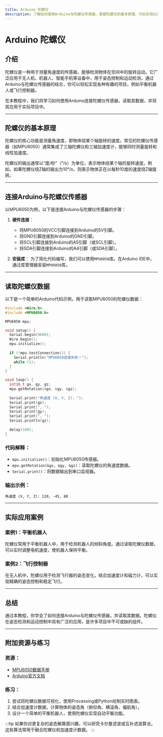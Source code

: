 ```yaml
---
title: Arduino 陀螺仪
description: 了解如何使用Arduino与陀螺仪传感器，掌握陀螺仪的基本原理、代码实现以及实际应用场景。
---
```


# Arduino 陀螺仪

## 介绍

陀螺仪是一种用于测量角速度的传感器，能够检测物体在空间中的旋转运动。它广泛应用于无人机、机器人、智能手机等设备中，用于姿态控制和运动检测。通过Arduino与陀螺仪传感器的结合，你可以轻松实现各种有趣的项目，例如平衡机器人或飞行控制器。

在本教程中，我们将学习如何使用Arduino连接陀螺仪传感器，读取其数据，并将其应用于实际项目中。

---

## 陀螺仪的基本原理

陀螺仪的核心功能是测量角速度，即物体绕某个轴旋转的速度。常见的陀螺仪传感器（如MPU6050）通常集成了三轴陀螺仪和三轴加速度计，能够同时测量旋转和线性加速度。

陀螺仪的输出通常以“度/秒”（°/s）为单位，表示物体绕某个轴的旋转速度。例如，如果陀螺仪绕Z轴的输出为10°/s，则表示物体正在以每秒10度的速度绕Z轴旋转。

---

## 连接Arduino与陀螺仪传感器

以MPU6050为例，以下是连接Arduino与陀螺仪传感器的步骤：

1. **硬件连接**：
   - 将MPU6050的VCC引脚连接到Arduino的5V引脚。
   - 将GND引脚连接到Arduino的GND引脚。
   - 将SCL引脚连接到Arduino的A5引脚（或SCL引脚）。
   - 将SDA引脚连接到Arduino的A4引脚（或SDA引脚）。

2. **安装库**：
   为了简化代码编写，我们可以使用`MPU6050`库。在Arduino IDE中，通过库管理器安装`MPU6050`库。

---

## 读取陀螺仪数据

以下是一个简单的Arduino代码示例，用于读取MPU6050的陀螺仪数据：

```cpp
#include <Wire.h>
#include <MPU6050.h>

MPU6050 mpu;

void setup() {
  Serial.begin(9600);
  Wire.begin();
  mpu.initialize();
  
  if (!mpu.testConnection()) {
    Serial.println("MPU6050连接失败！");
    while (1);
  }
}

void loop() {
  int16_t gx, gy, gz;
  mpu.getRotation(&gx, &gy, &gz);
  
  Serial.print("角速度 (X, Y, Z): ");
  Serial.print(gx);
  Serial.print(", ");
  Serial.print(gy);
  Serial.print(", ");
  Serial.println(gz);
  
  delay(100);
}
```

### 代码解释：
- `mpu.initialize()`：初始化MPU6050传感器。
- `mpu.getRotation(&gx, &gy, &gz)`：读取陀螺仪的角速度数据。
- `Serial.print()`：将数据输出到串口监视器。

### 输出示例：
```
角速度 (X, Y, Z): 120, -45, 80
```

---

## 实际应用案例

### 案例1：平衡机器人
陀螺仪常用于平衡机器人中，用于检测机器人的倾斜角度。通过读取陀螺仪数据，可以实时调整电机速度，使机器人保持平衡。

### 案例2：飞行控制器
在无人机中，陀螺仪用于检测飞行器的姿态变化。结合加速度计和磁力计，可以实现精确的姿态控制和稳定飞行。

---

## 总结

通过本教程，你学会了如何连接Arduino与陀螺仪传感器，并读取其数据。陀螺仪在姿态检测和运动控制中具有广泛的应用，是许多项目中不可或缺的组件。

---

## 附加资源与练习

### 资源：
- [MPU6050数据手册](https://www.invensense.com/products/motion-tracking/6-axis/mpu-6050/)
- [Arduino官方文档](https://www.arduino.cc/)

### 练习：
1. 尝试将陀螺仪数据可视化，使用Processing或Python绘制实时图表。
2. 结合加速度计数据，计算物体的姿态角（俯仰角、横滚角、偏航角）。
3. 设计一个简单的平衡机器人，使用陀螺仪实现自动平衡功能。

:::tip
如果你对更复杂的姿态解算感兴趣，可以研究卡尔曼滤波或互补滤波算法，这些算法常用于融合陀螺仪和加速度计数据。
:::